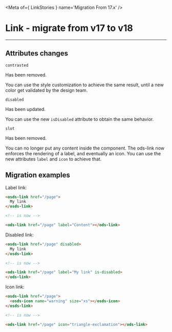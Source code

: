 
<Meta of={ LinkStories } name='Migration From 17.x' />

# Link - migrate from v17 to v18
----

## Attributes changes

`contrasted` <ods-badge size="sm" color="critical" label="Removed"></ods-badge>

Has been removed.

You can use the style customization to achieve the same result, until a new color get validated by the design team.

`disabled` <ods-badge size="sm" label="Updated"></ods-badge>

Has been updated.

You can use the new `isDisabled` attribute to obtain the same behavior.

`slot ` <ods-badge size="sm" color="critical" label="Removed"></ods-badge>

Has been removed.

You can no longer put any content inside the component. The ods-link now enforces the rendering of a label, and eventually an icon.
You can use the new attributes `label` and `icon` to achieve that.

## Migration examples

Label link:
```html
<osds-link href="/page">
  My link
</osds-link>

<!-- is now -->

<ods-link href="/page" label="Content"></ods-link>
```

Disabled link:
```html
<osds-link href="/page" disabled>
  My link
</osds-link>

<!-- is now -->

<ods-link href="/page" label="My link" is-disabled>
</ods-link>
```

Icon link:
```html
<osds-link href="/page">
  <osds-icon name="warning" size="xs"></osds-icon>
</osds-link>

<!-- is now -->

<ods-link href="/page" icon="triangle-exclamation"></ods-link>
```
